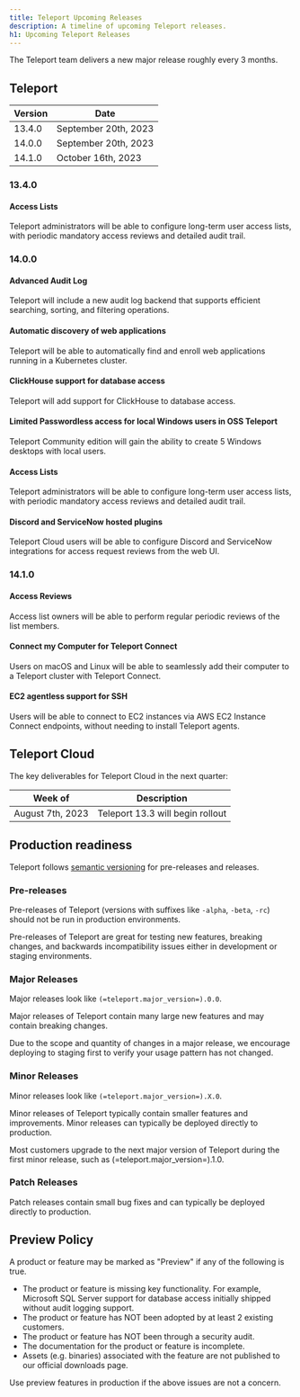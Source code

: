 ```yaml
---
title: Teleport Upcoming Releases
description: A timeline of upcoming Teleport releases.
h1: Upcoming Teleport Releases
---
```


The Teleport team delivers a new major release roughly every 3 months.

## Teleport

| Version | Date                 |
|---------|----------------------|
| 13.4.0  | September 20th, 2023 |
| 14.0.0  | September 20th, 2023 |
| 14.1.0  | October 16th, 2023   |

### 13.4.0

#### Access Lists

Teleport administrators will be able to configure long-term user access lists,
with periodic mandatory access reviews and detailed audit trail.

### 14.0.0

#### Advanced Audit Log

Teleport will include a new audit log backend that supports efficient
searching, sorting, and filtering operations.

#### Automatic discovery of web applications

Teleport will be able to automatically find and enroll web applications running
in a Kubernetes cluster.

#### ClickHouse support for database access

Teleport will add support for ClickHouse to database access.

#### Limited Passwordless access for local Windows users in OSS Teleport

Teleport Community edition will gain the ability to create 5 Windows desktops
with local users.

#### Access Lists

Teleport administrators will be able to configure long-term user access lists,
with periodic mandatory access reviews and detailed audit trail.

#### Discord and ServiceNow hosted plugins

Teleport Cloud users will be able to configure Discord and ServiceNow integrations
for access request reviews from the web UI.

### 14.1.0

#### Access Reviews

Access list owners will be able to perform regular periodic reviews of the list
members.

#### Connect my Computer for Teleport Connect

Users on macOS and Linux will be able to seamlessly add their computer to a Teleport
cluster with Teleport Connect.

#### EC2 agentless support for SSH

Users will be able to connect to EC2 instances via AWS EC2 Instance Connect
endpoints, without needing to install Teleport agents.

## Teleport Cloud

The key deliverables for Teleport Cloud in the next quarter:

| Week of          | Description                                           |
|------------------|-------------------------------------------------------|
| August 7th, 2023 | Teleport 13.3 will begin rollout                      |

## Production readiness

Teleport follows [semantic versioning](https://semver.org) for pre-releases and
releases.

### Pre-releases

Pre-releases of Teleport (versions with suffixes like `-alpha`, `-beta`, `-rc`)
should not be run in production environments.

Pre-releases of Teleport are great for testing new features, breaking changes,
and backwards incompatibility issues either in development or staging
environments.

### Major Releases

Major releases look like `(=teleport.major_version=).0.0`.

Major releases of Teleport contain many large new features and may contain
breaking changes.

Due to the scope and quantity of changes in a major release, we encourage
deploying to staging first to verify your usage pattern has not changed.

### Minor Releases

Minor releases look like `(=teleport.major_version=).X.0`.

Minor releases of Teleport typically contain smaller features and improvements.
Minor releases can typically be deployed directly to production.

Most customers upgrade to the next major version of Teleport during the first
minor release, such as (=teleport.major_version=).1.0.

### Patch Releases

Patch releases contain small bug fixes and can typically be deployed directly
to production.

## Preview Policy

A product or feature may be marked as "Preview" if any of the following is
true.

- The product or feature is missing key functionality. For example, Microsoft
  SQL Server support for database access initially shipped without audit
  logging support.
- The product or feature has NOT been adopted by at least 2 existing customers.
- The product or feature has NOT been through a security audit.
- The documentation for the product or feature is incomplete.
- Assets (e.g. binaries) associated with the feature are not published to our
  official downloads page.

Use preview features in production if the above issues are not a concern.
